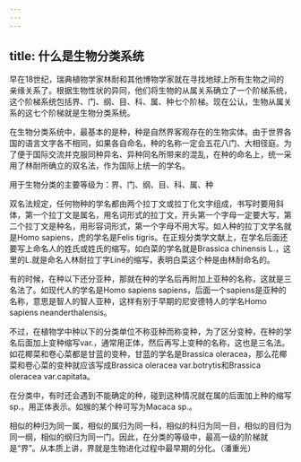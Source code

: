 ```yaml
---
---
---
```

title: 什么是生物分类系统
---




早在18世纪，瑞典植物学家林耐和其他博物学家就在寻找地球上所有生物之间的亲缘关系了。根据生物性状的异同，他们将生物的从属关系确立了一个阶梯系统，这个阶梯系统包括界、门、纲、目、科、属、种七个阶梯。现在公认，生物从属关系的这七个阶梯就是生物分类系统。

在生物分类系统中，最基本的是种，种是自然界客观存在的生物实体。由于世界各国的语言文字各不相同，如果各自命名，种的名称一定会五花八门、大相径庭。为了便于国际交流并克服同种异名、异种同名所带来的混乱，在种的命名上，统一采用了林耐所确立的双名法，作为国际上统一的学名。

用于生物分类的主要等级为：界、门、纲、目、科、属、种



双名法规定，任何物种的学名都由两个拉丁文或拉丁化文字组成，书写时要用斜体，第一个拉丁文是属名，用名词形式的拉丁文，开头第一个字母一定要大写，第二个拉丁文是种名，用形容词形式，第一个字母不用大写。如人种的拉丁文学名就是Homo sapiens，虎的学名是Felis tigris。在正规分类学文献上，在学名后面还要写上命名人的姓氏或姓氏的缩写。如白菜的学名就是Brassica chinensis L.，这里的L.就是命名人林耐拉丁字Liné的缩写，表明白菜这个种是由林耐命名的。

有的时候，在种以下还分亚种，那就在种的学名后再附加上亚种的名称，这就是三名法了。如现代人的学名是Homo sapiens sapiens，后面一个sapiens是亚种的名称，意思是智人的智人亚种，这样有别于早期的尼安德特人的学名Homo sapiens neanderthalensis。

不过，在植物学中种以下的分类单位不称亚种而称变种，为了区分变种，在种的学名后面加上变种缩写var.，通常用正体，然后再写上变种的名称，这也是三名法。如花椰菜和卷心菜都是甘蓝的变种，甘蓝的学名是Brassica oleracea，那么花椰菜和卷心菜的变种就应该写成Brassica oleracea var.botrytis和Brassica oleracea var.capitata。

在分类中，有时还会遇到不能确定的种，碰到这种情况就在属的后面加上种的缩写sp.，用正体表示。如猴的某个种可写为Macaca sp.。

相似的种归为同一属，相似的属归为同一科，相似的科归为同一目，相似的目归为同一纲，相似的纲归为同一门。因此，在分类的等级中，最高一级的阶梯就是“界”。从本质上讲，界就是生物进化过程中最早期的分化。（潘重光）
